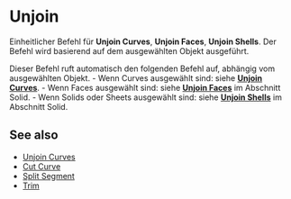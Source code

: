 
# Unjoin

<Reference shortcut="Alt + J" command="Unjoin" button="" />

Einheitlicher Befehl für **Unjoin Curves**, **Unjoin Faces**, **Unjoin Shells**. Der Befehl wird basierend auf dem ausgewählten Objekt ausgeführt.

Dieser Befehl ruft automatisch den folgenden Befehl auf, abhängig vom ausgewählten Objekt.
    - Wenn Curves ausgewählt sind: siehe [**Unjoin Curves**](./unjoin-curve).
    - Wenn Faces ausgewählt sind: siehe [**Unjoin Faces**](../solid/unjoin-faces) im Abschnitt Solid.
    - Wenn Solids oder Sheets ausgewählt sind: siehe [**Unjoin Shells**](../solid/unjoin-sheets) im Abschnitt Solid.

## See also
- [Unjoin Curves](./unjoin-curve)
- [Cut Curve](./cut-curve)
- [Split Segment](./split-segment)
- [Trim](./trim)